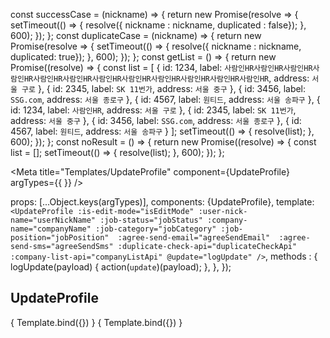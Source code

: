 const successCase = (nickname) => {
  return new Promise(resolve => {
    setTimeout(() => {
      resolve({ nickname : nickname,
        duplicated : false});
    }, 600);
  });
};
const duplicateCase = (nickname) => {
  return new Promise(resolve => {
    setTimeout(() => {
      resolve({ nickname : nickname,
        duplicated: true});
    }, 600);
  });
};
const getList = () => {
  return new Promise((resolve) => {
    const list = [
      {
        id: 1234,
        label: `사람인HR사람인HR사람인HR사람인HR사람인HR사람인HR사람인HR사람인HR사람인HR사람인HR사람인HR사람인HR`,
        address: `서울 구로`
      },
      {
        id: 2345,
        label: `SK 11번가`,
        address: `서울 중구`
      },
      {
        id: 3456,
        label: `SSG.com`,
        address: `서울 종로구`
      },
      {
        id: 4567,
        label: `원티드`,
        address: `서울 송파구`
      },
      {
        id: 1234,
        label: `사람인HR`,
        address: `서울 구로`
      },
      {
        id: 2345,
        label: `SK 11번가`,
        address: `서울 중구`
      },
      {
        id: 3456,
        label: `SSG.com`,
        address: `서울 종로구`
      },
      {
        id: 4567,
        label: `원티드`,
        address: `서울 송파구`
      }
    ];
    setTimeout(() => {
      resolve(list);
    }, 600);
  });
};
const noResult = () => {
  return new Promise((resolve) => {
    const list = [];
    setTimeout(() => {
      resolve(list);
    }, 600);
  });
};


<Meta
  title="Templates/UpdateProfile"
  component={UpdateProfile}
  argTypes={{
  }}
/>

  props: [...Object.keys(argTypes)],
  components: {UpdateProfile},
  template: `
    <UpdateProfile
      :is-edit-mode="isEditMode"
      :user-nick-name="userNickName"
      :job-status="jobStatus"
      :company-name="companyName"
      :job-category="jobCategory"
      :job-position="jobPosition" 
      :agree-send-email="agreeSendEmail" 
      :agree-send-sms="agreeSendSms"
      :duplicate-check-api="duplicateCheckApi"
      :company-list-api="companyListApi"
      @update="logUpdate"
    />
  `,
  methods : {
    logUpdate(payload) {
      action(`update`)(payload);
    },
  },
});

## UpdateProfile

<Canvas>
  <Story
    name="프로필 입력 - 중복o/검색x"
    components={UpdateProfile}
    decorators={[portalPlayGround]}
    args = {{
      duplicateCheckApi: duplicateCase,
      companyListApi : noResult,
    }}
    parameters={{
      layout: `fullscreen`,
    }}
  >
    { Template.bind({}) }
  </Story>
</Canvas>

<Canvas>
  <Story
    name="프로필 수정 - 중복x/검색o"
    components={UpdateProfile}
    decorators={[portalPlayGround]}
    args = {{
      isEditMode: true,
      userNickName: `아아아`,
      jobStatus: `s-work`,
      companyName: ``,
      jobCategory: ``,
      jobPosition: ``,
      agreeSendEmail: false,
      agreeSendSms: true,
      duplicateCheckApi: successCase,
      companyListApi: getList,
    }}
    parameters={{
      layout: `fullscreen`,
    }}
  >
    { Template.bind({}) }
  </Story>
</Canvas>



